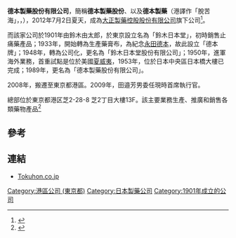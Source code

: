 '''德本製藥股份有限公司'''，簡稱'''德本製藥股份'''、以及'''德本製藥'''（港譯作「脫苦海」，'''{{lang-ja|株式会社 トクホン}}'''，'''{{lang-en|TOKUHON Corporation}}'''），2012年7月2日夏天，成為[[大正製藥控股股份有限公司|大正製藥控股股份有限公司]]旗下公司<ref>{{Cite web |url=http://www.tokuhon.co.jp/pdf/120427_pressinformation.pdf |title=股權變動（日文版） |access-date=2013-06-18 |archive-date=2016-03-04 |archive-url=https://web.archive.org/web/20160304223701/http://www.tokuhon.co.jp/pdf/120427_pressinformation.pdf |dead-url=no }}</ref>。

而該家公司於1901年由鈴木由太郎，於東京設立名為「鈴木日本堂」，初時銷售止痛藥產品；1933年，開始轉為生產藥膏布，為紀念[[永田德本|永田德本]]，故此設立「德本牌」；1948年，轉為公司化，更名為「鈴木日本堂股份有限公司」；1950年，進軍海外業務，首重試點是位於美國[[夏威夷|夏威夷]]，1953年，位於日本中央區日本橋大樓已完成；1989年，更名為「德本製藥股份有限公司」。

2008年，搬遷至東京都港區。2009年，田邉芳男委任現時首席執行官。

總部位於東京都港区芝2-28-8 芝2丁目大樓13F。該主要業務生產、推廣和銷售各類藥物產品<ref>{{Cite web |url=http://www.tokuhon.co.jp/company/outline/index.html |title=德本製藥股份有限公司簡介（日文版） |access-date=2013-06-18 |archive-date=2020-02-09 |archive-url=https://web.archive.org/web/20200209203858/http://www.tokuhon.co.jp/company/outline/index.html |dead-url=no }}</ref>

==參考==
{{reflist}}

==連結==
*[http://www.tokuhon.co.jp/ Tokuhon.co.jp] {{Wayback|url=http://www.tokuhon.co.jp/ |date=20201216123716 }}

{{DEFAULTSORT:Tokuhon}}
[[Category:港區公司_(東京都)|Category:港區公司 (東京都)]]
[[Category:日本製藥公司|Category:日本製藥公司]]
[[Category:1901年成立的公司|Category:1901年成立的公司]]